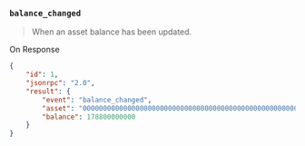 ### `balance_changed`

> When an asset balance has been updated.

On Response

```json
{
	"id": 1,
	"jsonrpc": "2.0",
	"result": {
		"event": "balance_changed",
		"asset": "0000000000000000000000000000000000000000000000000000000000000000",
		"balance": 178800000000
	}
}
```
